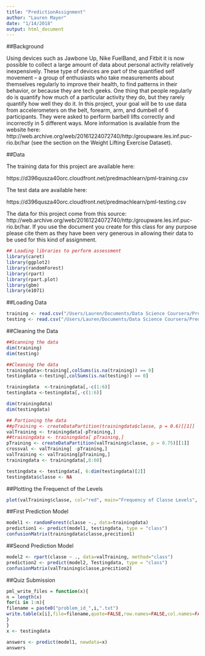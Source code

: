 ```yaml
---
title: "PredictionAssignment"
author: "Lauren Mayer"
date: "1/14/2018"
output: html_document
---
```

##Background

Using devices such as Jawbone Up, Nike FuelBand, and Fitbit it is now possible to collect a large amount of data about personal activity relatively inexpensively. These type of devices are part of the quantified self movement – a group of enthusiasts who take measurements about themselves regularly to improve their health, to find patterns in their behavior, or because they are tech geeks. One thing that people regularly do is quantify how much of a particular activity they do, but they rarely quantify how well they do it. In this project, your goal will be to use data from accelerometers on the belt, forearm, arm, and dumbell of 6 participants. They were asked to perform barbell lifts correctly and incorrectly in 5 different ways. More information is available from the website here: http://web.archive.org/web/20161224072740/http:/groupware.les.inf.puc-rio.br/har (see the section on the Weight Lifting Exercise Dataset).


##Data

The training data for this project are available here:

https://d396qusza40orc.cloudfront.net/predmachlearn/pml-training.csv

The test data are available here:

https://d396qusza40orc.cloudfront.net/predmachlearn/pml-testing.csv


The data for this project come from this source: http://web.archive.org/web/20161224072740/http:/groupware.les.inf.puc-rio.br/har. If you use the document you create for this class for any purpose please cite them as they have been very generous in allowing their data to be used for this kind of assignment.



```r
## Loading libraries to perform assessment
library(caret)
library(ggplot2)
library(randomForest)
library(rpart)
library(rpart.plot)
library(gbm)
library(e1071)
```

##Loading Data

```r
training <- read.csv("/Users/Lauren/Documents/Data Science Coursera/Prediction/pml-training.csv", na.strings=c("#DIV/0!"), row.names = 1)
testing <- read.csv("/Users/Lauren/Documents/Data Science Coursera/Prediction/pml-testing.csv", na.strings=c("#DIV/0!"), row.names = 1)
```

##Cleaning the Data

```r
##Scanning the data
dim(training)
dim(testing)

##Cleaning the data
trainingdata<-training[,colSums(is.na(training)) == 0]
testingdata <-testing[,colSums(is.na(testing)) == 0]

trainingdata  <-trainingdata[,-c(1:6)]
testingdata <-testingdata[,-c(1:6)]

dim(trainingdata)
dim(testingdata)

```

```r
## Partioning the data
##pTraining <- createDataPartition(trainingdata$classe, p = 0.6)[[1]]
valTraining <- trainingdata[-pTraining,]
##trainingdata <- trainingdata[ pTraining,]
pTraining <- createDataPartition(valTraining$classe, p = 0.75)[[1]]
crossval <- valTraining[ -pTraining,]
valTraining <- valTraining[pTraining,]
trainingdata <- trainingdata[,8:60]

testingdata <- testingdata[, 6:dim(testingdata)[2]]
testingdata$classe <- NA

```

##Plotting the Frequenct of the Levels

```r
plot(valTraining$classe, col="red", main="Frequency of Classe Levels", xlab="Classe Levels", ylab="Frequency")

```


##First Prediction Model

```r

model1 <- randomForest(classe ~., data=trainingdata)
prediction1 <- predict(model1, testingdata, type = "class")
confusionMatrix(trainingdata$classe,precition1)

```

##Seond Prediction Model

```r

model2 <- rpart(classe ~ ., data=valTraining, method="class")
prediction2 <- predict(model2, Testingdata, type = "class")
confusionMatrix(valTraining$classe,precition2)

```

##Quiz Submission

```r

pml_write_files = function(x){
n = length(x)
for(i in 1:n){
filename = paste0("problem_id_",i,".txt")
write.table(x[i],file=filename,quote=FALSE,row.names=FALSE,col.names=FALSE)
}
}
x <- testingdata

answers <- predict(model1, newdata=x)
answers

```